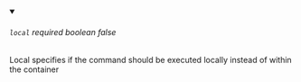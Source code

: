 
<details className="config-field" data-expandable="false" open>
<summary>

###### `local` <span class="config-field-required" data-required="false">required</span> <span class="config-field-type">boolean</span> <span class="config-field-default">false</span> <span class="config-field-enum"></span>

Local specifies if the command should be executed locally instead of within the
container

</summary>



</details>
